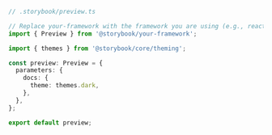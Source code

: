 ```ts
// .storybook/preview.ts

// Replace your-framework with the framework you are using (e.g., react, vue3)
import { Preview } from '@storybook/your-framework';

import { themes } from '@storybook/core/theming';

const preview: Preview = {
  parameters: {
    docs: {
      theme: themes.dark,
    },
  },
};

export default preview;
```

